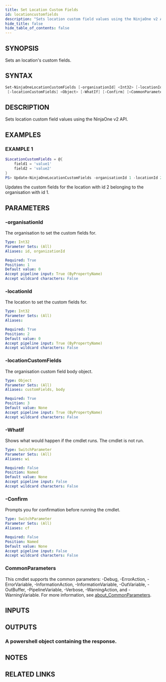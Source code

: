 ```yaml
---
title: Set Location Custom Fields
id: locationcustomfields
description: "Sets location custom field values using the NinjaOne v2 API."
hide_title: false
hide_table_of_contents: false
---
```


## SYNOPSIS

Sets an location's custom fields.

## SYNTAX

```powershell
Set-NinjaOneLocationCustomFields [-organisationId] <Int32> [-locationId] <Int32>
 [-locationCustomFields] <Object> [-WhatIf] [-Confirm] [<CommonParameters>]
```

## DESCRIPTION

Sets location custom field values using the NinjaOne v2 API.

## EXAMPLES

### EXAMPLE 1

```powershell
$LocationCustomFields = @{
    field1 = 'value1'
    field2 = 'value2'
}
PS> Update-NinjaOneLocationCustomFields -organisationId 1 -locationId 2 -locationCustomFields $LocationCustomFields
```

Updates the custom fields for the location with id 2 belonging to the organisation with id 1.

## PARAMETERS

### -organisationId

The organisation to set the custom fields for.

```yaml
Type: Int32
Parameter Sets: (All)
Aliases: id, organizationId

Required: True
Position: 1
Default value: 0
Accept pipeline input: True (ByPropertyName)
Accept wildcard characters: False
```

### -locationId

The location to set the custom fields for.

```yaml
Type: Int32
Parameter Sets: (All)
Aliases:

Required: True
Position: 2
Default value: 0
Accept pipeline input: True (ByPropertyName)
Accept wildcard characters: False
```

### -locationCustomFields

The organisation custom field body object.

```yaml
Type: Object
Parameter Sets: (All)
Aliases: customFields, body

Required: True
Position: 3
Default value: None
Accept pipeline input: True (ByPropertyName)
Accept wildcard characters: False
```

### -WhatIf

Shows what would happen if the cmdlet runs.
The cmdlet is not run.

```yaml
Type: SwitchParameter
Parameter Sets: (All)
Aliases: wi

Required: False
Position: Named
Default value: None
Accept pipeline input: False
Accept wildcard characters: False
```

### -Confirm

Prompts you for confirmation before running the cmdlet.

```yaml
Type: SwitchParameter
Parameter Sets: (All)
Aliases: cf

Required: False
Position: Named
Default value: None
Accept pipeline input: False
Accept wildcard characters: False
```

### CommonParameters

This cmdlet supports the common parameters: -Debug, -ErrorAction, -ErrorVariable, -InformationAction, -InformationVariable, -OutVariable, -OutBuffer, -PipelineVariable, -Verbose, -WarningAction, and -WarningVariable. For more information, see [about_CommonParameters](http://go.microsoft.com/fwlink/?LinkID=113216).

## INPUTS

## OUTPUTS

### A powershell object containing the response.

## NOTES

## RELATED LINKS

